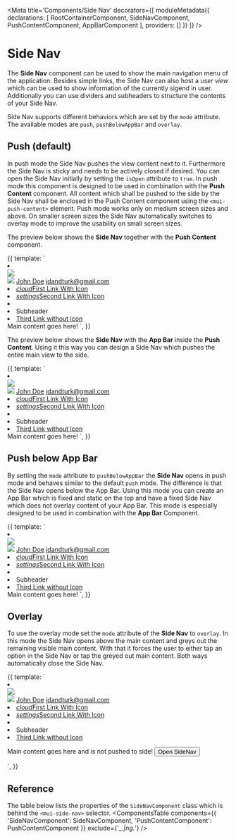 


<Meta title='Components/Side Nav' decorators={[
  moduleMetadata({
    declarations: [
      RootContainerComponent,
      SideNavComponent,
      PushContentComponent,
      AppBarComponent
    ],
    providers: []
  })
]} />

# Side Nav
The **Side Nav** component can be used to show the main navigation menu of the application. Besides simple links, the Side Nav can also 
host a _user view_ which can be used to show information of the currently sigend in user. Additionally you can use dividers and subheaders
to structure the contents of your Side Nav.

Side Nav supports different behaviors which are set by the `mode` attribute. The available modes are `push`, `pushBelowAppBar` and `overlay`.

## Push (default)
In push mode the Side Nav pushes the view content next to it. Furthermore the Side Nav is sticky and needs to be actively closed 
if desired. You can open the Side Nav initially by setting the `isOpen` attribute to `true`. In push mode this component is designed to
be used in combination with the **Push Content** component. All content which shall be pushed to the side by the Side Nav shall be enclosed
in the Push Content component using the `<mui-push-content>` element. Push mode works only on medium screen sizes and above. On smaller screen sizes the Side Nav automatically
switches to overlay mode to improve the usability on small screen sizes.

The preview below shows the **Side Nav** together with the **Push Content** component.

<Preview>
  <Story name='Push' height='350px'>{{
    template: `
      <mui-root-container>
        <mui-side-nav #sideNav isOpen="true">
          <li>
            <div class="user-view">
              <div class="background">
                <img src="https://place-hold.it/300x176/999">
              </div>
              <a href="#user"><img class="circle" src="https://place-hold.it/64/393"></a>
              <a href="#name"><span class="white-text name">John Doe</span></a>
              <a href="#email"><span class="white-text email">jdandturk@gmail.com</span></a>
            </div>
          </li>
          <li><a href="#!" class="waves-effect"><i class="material-icons">cloud</i>First Link With Icon</a></li>
          <li><a href="#!" class="waves-effect"><i class="material-icons">settings</i>Second Link With Icon</a></li>
          <li><div class="divider"></div></li>
          <li><a class="subheader">Subheader</a></li>
          <li><a class="waves-effect" href="#!">Third Link without Icon</a></li>
        </mui-side-nav>
        <mui-push-content>Main content goes here!</mui-push-content>
      </mui-root-container>`,
  }}
  </Story>
</Preview>

The preview below shows the **Side Nav** with the **App Bar** inside the **Push Content**. Using it this way you can design a Side Nav
which pushes the entire main view to the side.

<Preview>
  <Story name='Push next to App Bar' height='350px'>{{
    template: `
      <mui-root-container>
        <mui-side-nav isOpen="true" #sideNav>
          <li>
            <div class="user-view">
              <div class="background">
                <img src="https://place-hold.it/300x176/999">
              </div>
              <a href="#user"><img class="circle" src="https://place-hold.it/64/393"></a>
              <a href="#name"><span class="white-text name">John Doe</span></a>
              <a href="#email"><span class="white-text email">jdandturk@gmail.com</span></a>
            </div>
          </li>
          <li><a href="#!" class="waves-effect"><i class="material-icons">cloud</i>First Link With Icon</a></li>
          <li><a href="#!" class="waves-effect"><i class="material-icons">settings</i>Second Link With Icon</a></li>
          <li><div class="divider"></div></li>
          <li><a class="subheader">Subheader</a></li>
          <li><a class="waves-effect" href="#!">Third Link without Icon</a></li>
        </mui-side-nav>
        <mui-push-content>
          <mui-app-bar (mainMenuTap)="sideNav.toggle()"></mui-app-bar>
          Main content goes here!
        </mui-push-content>
      </mui-root-container>`,
  }}
  </Story>
</Preview>

## Push below App Bar
By setting the `mode` attribute to `pushBelowAppBar` the **Side Nav** opens in push mode and behaves similar to the default `push`
mode. The difference is that the Side Nav opens below the App Bar. Using this mode you can create an App Bar which is fixed and 
static on the top and have a fixed Side Nav which does not overlay content of your App Bar. This mode is especially designed to 
be used in combination with the **App Bar** Component.

<Preview>
  <Story name='Push below App Bar' height='350px'>{{
    template: `
      <mui-root-container>
        <mui-app-bar (mainMenuTap)="sideNav.toggle()"></mui-app-bar>
        <mui-side-nav isOpen="true" mode="pushBelowAppBar" #sideNav>
          <li>
            <div class="user-view">
              <div class="background">
                <img src="https://place-hold.it/300x176/999">
              </div>
              <a href="#user"><img class="circle" src="https://place-hold.it/64/393"></a>
              <a href="#name"><span class="white-text name">John Doe</span></a>
              <a href="#email"><span class="white-text email">jdandturk@gmail.com</span></a>
            </div>
          </li>
          <li><a href="#!" class="waves-effect"><i class="material-icons">cloud</i>First Link With Icon</a></li>
          <li><a href="#!" class="waves-effect"><i class="material-icons">settings</i>Second Link With Icon</a></li>
          <li><div class="divider"></div></li>
          <li><a class="subheader">Subheader</a></li>
          <li><a class="waves-effect" href="#!">Third Link without Icon</a></li>
        </mui-side-nav>
        <mui-push-content>Main content goes here!</mui-push-content>
      </mui-root-container>`,
  }}
  </Story>
</Preview>

## Overlay
To use the overlay mode set the `mode` attribute of the **Side Nav** to `overlay`. In this mode the Side Nav opens above the 
main content and greys out the remaining visible main content. With that it forces the user to either tap an option in the 
Side Nav or tap the greyed out main content. Both ways automatically close the Side Nav. 

<Preview>
  <Story name='Overlay' height='350px'>{{
    template: `
      <mui-root-container>
        <mui-side-nav isOpen="true" mode="overlay" #sideNav>
          <li>
            <div class="user-view">
              <div class="background">
                <img src="https://place-hold.it/300x176/999">
              </div>
              <a href="#user"><img class="circle" src="https://place-hold.it/64/393"></a>
              <a href="#name"><span class="white-text name">John Doe</span></a>
              <a href="#email"><span class="white-text email">jdandturk@gmail.com</span></a>
            </div>
          </li>
          <li><a href="#!" class="waves-effect"><i class="material-icons">cloud</i>First Link With Icon</a></li>
          <li><a href="#!" class="waves-effect"><i class="material-icons">settings</i>Second Link With Icon</a></li>
          <li><div class="divider"></div></li>
          <li><a class="subheader">Subheader</a></li>
          <li><a class="waves-effect" href="#!">Third Link without Icon</a></li>
        </mui-side-nav>
        <p>
          Main content goes here and is not pushed to side! 
          <button class="btn" (click)="sideNav.open()">Open SideNav</button>
        </p>
      </mui-root-container>`,
  }}
  </Story>
</Preview>

## Reference
The table below lists the properties of the `SideNavComponent` class which is behind the `<mui-side-nav>` selector.
<ComponentsTable components={{
  'SideNavComponent': SideNavComponent,
  'PushContentComponent': PushContentComponent }} 
  exclude={'_.*|ng.*'} 
/>